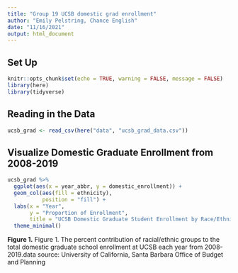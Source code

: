 ```yaml
---
title: "Group 19 UCSB domestic grad enrollment"
author: "Emily Pelstring, Chance English"
date: "11/16/2021"
output: html_document
---
```


## Set Up
```r
knitr::opts_chunk$set(echo = TRUE, warning = FALSE, message = FALSE)
library(here)
library(tidyverse)
```

## Reading in the Data 

```r
ucsb_grad <- read_csv(here("data", "ucsb_grad_data.csv"))
```



## Visualize Domestic Graduate Enrollment from 2008-2019

```r

ucsb_grad %>% 
  ggplot(aes(x = year_abbr, y = domestic_enrollment)) +
  geom_col(aes(fill = ethnicity),
           position = "fill") +
  labs(x = "Year",
       y = "Proportion of Enrollment",
       title = "UCSB Domestic Graduate Student Enrollment by Race/Ethnicity (2008-2019)") +
  theme_minimal()


```
**Figure 1.** Figure 1. The percent contribution of racial/ethnic groups to the total domestic graduate school enrollment at UCSB each year from 2008-2019.data source: University of California, Santa Barbara Office of Budget and Planning
